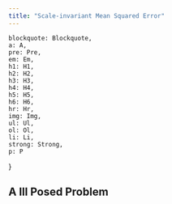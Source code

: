 ```yaml
---
title: "Scale-invariant Mean Squared Error"
---
```



    blockquote: Blockquote,
    a: A,
    pre: Pre,
    em: Em,
    h1: H1,
    h2: H2,
    h3: H3,
    h4: H4,
    h5: H5,
    h6: H6,
    hr: Hr,
    img: Img,
    ul: Ul,
    ol: Ol,
    li: Li,
    strong: Strong,
    p: P
}

## A Ill Posed Problem

<MultiScale
    description="Infinite geometrical solutions when projecting a 3D scene into a 2D space"
/>
